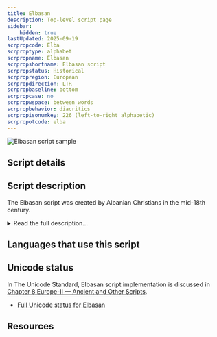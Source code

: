 ```yaml
---
title: Elbasan
description: Top-level script page
sidebar:
    hidden: true
lastUpdated: 2025-09-19
scrpropcode: Elba
scrproptype: alphabet
scrpropname: Elbasan
scrpropshortname: Elbasan script
scrpropstatus: Historical
scrpropregion: European
scrpropdirection: LTR
scrpropbaseline: bottom
scrpropcase: no
scrpropwspace: between words
scrpropbehavior: diacritics
scrpropisonumkey: 226 (left-to-right alphabetic)
scrpropotcode: elba
---
```



![Elbasan script sample](../images/elba-sample.png "Michael Everson and Robert Elsie, Preliminary proposal for encoding the Elbasan script in the SMP of the UCS, 2010.")

## Script details

<ScriptDetails />

## Script description

The Elbasan script was created by Albanian Christians in the mid-18th century.

<details>
<summary>Read the full description...</summary>It is known primarily from its use in the Elbasan Gospel Manuscript, the second-oldest manuscript in Albania.

Elbasan was an alphabet written from left to right. Forty letters were used, influenced in part by the Greek and Slavic scripts, but largely novel creations. It is thought that the Greek system of marking certain letters with an overline to indicate a numeric value was also used by Elbasan writers. 

Elbasan is no longer used, the Latin alphabet having been standardized for Albanian in 1909.
</details>

## Languages that use this script

<WsList script='Elba' wsMax='5' />

## Unicode status

In The Unicode Standard, Elbasan script implementation is discussed in [Chapter 8 Europe-II — Ancient and Other Scripts](https://www.unicode.org/versions/latest/core-spec/chapter-8/#G27032).

- [Full Unicode status for Elbasan](/scrlang/unicode/elba-unicode)



## Resources

<ScriptResources detailSummary='seemore' />

